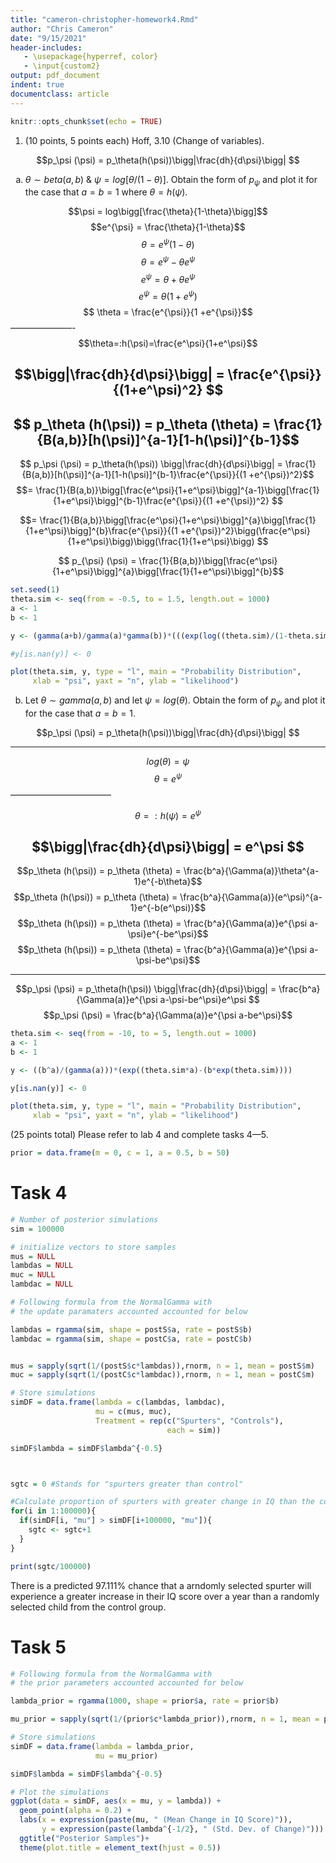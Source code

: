 ```yaml
---
title: "cameron-christopher-homework4.Rmd"
author: "Chris Cameron"
date: "9/15/2021"
header-includes:
   - \usepackage{hyperref, color}
   - \input{custom2}
output: pdf_document
indent: true
documentclass: article
---
```


```r
knitr::opts_chunk$set(echo = TRUE)
```

1. (10 points, 5 points each) Hoff, 3.10 (Change of variables). 

$$p_\psi (\psi) = p_\theta(h(\psi))\bigg|\frac{dh}{d\psi}\bigg| $$

a) $\theta \sim  beta(a,b)$ & $\psi = log[\theta/(1-\theta)]$. Obtain the form
of $p_\psi$ and plot it for the case that $a=b=1$ where $\theta = h(\psi)$.

$$\psi = log\bigg[\frac{\theta}{1-\theta}\bigg]$$
$$e^{\psi} = \frac{\theta}{1-\theta}$$
$$ \theta = e^{\psi}(1-\theta)$$
$$ \theta = e^{\psi}-\theta e^{\psi}$$
$$ e^{\psi}= \theta +\theta e^{\psi}$$
$$ e^{\psi}= \theta(1 +e^{\psi})$$
$$ \theta = \frac{e^{\psi}}{1 +e^{\psi}}$$
----------------------
$$\theta=:h(\psi)=\frac{e^\psi}{1+e^\psi}$$

$$\bigg|\frac{dh}{d\psi}\bigg| = \frac{e^{\psi}}{(1+e^\psi)^2} $$
----------------------------

$$ p_\theta (h(\psi)) = p_\theta (\theta) = \frac{1}{B(a,b)}[h(\psi)]^{a-1}[1-h(\psi)]^{b-1}$$
-----------------------------------------------------------------

$$ p_\psi (\psi) = p_\theta(h(\psi)) \bigg|\frac{dh}{d\psi}\bigg| = \frac{1}{B(a,b)}[h(\psi)]^{a-1}[1-h(\psi)]^{b-1}\frac{e^{\psi}}{(1 +e^{\psi})^2}$$
$$= \frac{1}{B(a,b)}\bigg[\frac{e^\psi}{1+e^\psi}\bigg]^{a-1}\bigg[\frac{1}{1+e^\psi}\bigg]^{b-1}\frac{e^{\psi}}{(1 +e^{\psi})^2} $$

$$= \frac{1}{B(a,b)}\bigg[\frac{e^\psi}{1+e^\psi}\bigg]^{a}\bigg[\frac{1}{1+e^\psi}\bigg]^{b}\frac{e^{\psi}}{(1 +e^{\psi})^2}\bigg(\frac{e^\psi}{1+e^\psi}\bigg)\bigg(\frac{1}{1+e^\psi}\bigg) $$

$$ p_{\psi} (\psi) = \frac{1}{B(a,b)}\bigg[\frac{e^\psi}{1+e^\psi}\bigg]^{a}\bigg[\frac{1}{1+e^\psi}\bigg]^{b}$$

```r
set.seed(1)
theta.sim <- seq(from = -0.5, to = 1.5, length.out = 1000)
a <- 1
b <- 1

y <- (gamma(a+b)/gamma(a)*gamma(b))*(((exp(log((theta.sim)/(1-theta.sim))))/(1+exp(log((theta.sim)/(1-theta.sim)))))^a)*(((1)/(1+exp(log((theta.sim)/(1-theta.sim)))))^b)

#y[is.nan(y)] <- 0

plot(theta.sim, y, type = "l", main = "Probability Distribution", 
     xlab = "psi", yaxt = "n", ylab = "likelihood") 
```

b) Let $\theta \sim gamma(a,b)$ and let $\psi = log(\theta)$. Obtain the form of $p_\psi$ and plot it for the case that $a=b=1$.

$$p_\psi (\psi) = p_\theta(h(\psi))\bigg|\frac{dh}{d\psi}\bigg| $$

-----------------------------------

$$log(\theta) = \psi $$
$$\theta = e^\psi $$
-----------------------------------

$$\theta=:h(\psi)=e^\psi$$

$$\bigg|\frac{dh}{d\psi}\bigg| = e^\psi $$
-----------------------------------

$$p_\theta (h(\psi)) = p_\theta (\theta) = \frac{b^a}{\Gamma(a)}\theta^{a-1}e^{-b\theta}$$
$$p_\theta (h(\psi)) = p_\theta (\theta) = \frac{b^a}{\Gamma(a)}(e^\psi)^{a-1}e^{-b(e^\psi)}$$
$$p_\theta (h(\psi)) = p_\theta (\theta) = \frac{b^a}{\Gamma(a)}e^{\psi a-\psi}e^{-be^\psi}$$
$$p_\theta (h(\psi)) = p_\theta (\theta) = \frac{b^a}{\Gamma(a)}e^{\psi a-\psi-be^\psi}$$

-----------------------------------

$$p_\psi (\psi) = p_\theta(h(\psi)) \bigg|\frac{dh}{d\psi}\bigg| = \frac{b^a}{\Gamma(a)}e^{\psi a-\psi-be^\psi}e^\psi $$
$$p_\psi (\psi) = \frac{b^a}{\Gamma(a)}e^{\psi a-be^\psi}$$

```r
theta.sim <- seq(from = -10, to = 5, length.out = 1000)
a <- 1
b <- 1

y <- ((b^a)/(gamma(a)))*(exp((theta.sim*a)-(b*exp(theta.sim))))

y[is.nan(y)] <- 0

plot(theta.sim, y, type = "l", main = "Probability Distribution", 
     xlab = "psi", yaxt = "n", ylab = "likelihood") 
```

(25 points total) Please refer to lab 4 and complete tasks 4---5. 

```r
prior = data.frame(m = 0, c = 1, a = 0.5, b = 50)
```


# Task 4

```r
# Number of posterior simulations
sim = 100000

# initialize vectors to store samples
mus = NULL
lambdas = NULL
muc = NULL
lambdac = NULL

# Following formula from the NormalGamma with 
# the update paramaters accounted accounted for below 

lambdas = rgamma(sim, shape = postS$a, rate = postS$b)
lambdac = rgamma(sim, shape = postC$a, rate = postC$b)


mus = sapply(sqrt(1/(postS$c*lambdas)),rnorm, n = 1, mean = postS$m)
muc = sapply(sqrt(1/(postC$c*lambdac)),rnorm, n = 1, mean = postC$m)

# Store simulations
simDF = data.frame(lambda = c(lambdas, lambdac),
                   mu = c(mus, muc),
                   Treatment = rep(c("Spurters", "Controls"),
                                   each = sim))

simDF$lambda = simDF$lambda^{-0.5}



sgtc = 0 #Stands for "spurters greater than control"

#Calculate proportion of spurters with greater change in IQ than the control group
for(i in 1:100000){
  if(simDF[i, "mu"] > simDF[i+100000, "mu"]){
    sgtc <- sgtc+1
  }
}

print(sgtc/100000)
```

There is a predicted 97.111% chance that a arndomly selected spurter will experience
a greater increase in their IQ score over a year than a randomly selected child
from the control group.

# Task 5

```r

# Following formula from the NormalGamma with 
# the prior parameters accounted accounted for below 

lambda_prior = rgamma(1000, shape = prior$a, rate = prior$b)

mu_prior = sapply(sqrt(1/(prior$c*lambda_prior)),rnorm, n = 1, mean = prior$m)

# Store simulations
simDF = data.frame(lambda = lambda_prior,
                   mu = mu_prior)

simDF$lambda = simDF$lambda^{-0.5}

# Plot the simulations
ggplot(data = simDF, aes(x = mu, y = lambda)) +
  geom_point(alpha = 0.2) + 
  labs(x = expression(paste(mu, " (Mean Change in IQ Score)")),
       y = expression(paste(lambda^{-1/2}, " (Std. Dev. of Change)")))  + 
  ggtitle("Posterior Samples")+ 
  theme(plot.title = element_text(hjust = 0.5))
```

